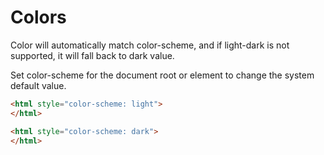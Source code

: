 
# Colors

Color will automatically match color-scheme, and if light-dark is not supported, it will fall back to dark value.

Set color-scheme for the document root or element to change the system default value.

```html
<html style="color-scheme: light">
</html>
```

```html
<html style="color-scheme: dark">
</html>
```

<godown-layout stylex="display: contents">
  <ColorItem
    title="Foreground"
    colors={["var(--godown--foreground)"]}
  />
  <ColorItem
    title="Background"
    colors={["var(--godown--background)"]}
  />
  <ColorItem
    title="Primary foreground"
    colors={["var(--godown--primary-foreground)"]}
  />
    <ColorItem
    title="Primary background"
    colors={["var(--godown--primary)"]}
  />
  <ColorItem
    title="Muted"
    colors={["var(--godown--muted)"]}
  />
</godown-layout>
